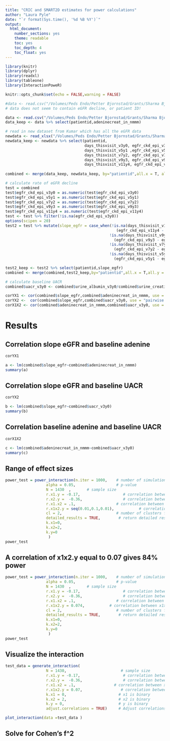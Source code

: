 ```yaml
---
title: "CRIC and SMART2D estimates for power calculations"
author: "Laura Pyle"
date: "`r format(Sys.time(), '%d %B %Y')`"
output:
  html_document:
    number_sections: yes
    theme: readable
    toc: yes
    toc_depth: 4
    toc_float: yes
---
```


```r
library(knitr)
library(dplyr)
library(readxl)
library(tableone)
library(InteractionPoweR)

knitr::opts_chunk$set(echo = FALSE,warning = FALSE)

```

```r
#data <- read.csv("/Volumes/Peds Endo/Petter Bjornstad/Grants/Sharma Bjornstad adenine R01/Adenine data/data.cric.smart.0502.csv")
# data does not seem to contain eGFR decline, or patient ID!

data <- read.csv("/Volumes/Peds Endo/Petter Bjornstad/Grants/Sharma Bjornstad adenine R01/Adenine data/NIHDP3CRIC-ClinicalDataForAdeni_DATA_2023-05-03_1529.csv")
data_keep <- data %>% select(patientid,adeninecreat_in_nmmm)

# read in new dataset from Kumar which has all the eGFR data
newdata <- read_xlsx("/Volumes/Peds Endo/Petter Bjornstad/Grants/Sharma Bjornstad adenine R01/Adenine data/NIHDP3CRIC_DATA_2023-06-18_1003.xlsx", skip = 1)
newdata_keep <- newdata %>% select(patientid, 
                                   days_thisvisit_v3y0, egfr_ckd_epi_v3y0, urine_albumin_v3y0,urine_creatinine_v3y0,
                                   days_thisvisit_v5y1 ,egfr_ckd_epi_v5y1, urine_albumin_v5y1, urine_creatinine_v5y1,
                                   days_thisvisit_v7y2, egfr_ckd_epi_v7y2, urine_albumin_v7y2, urine_creatinine_v7y2,
                                   days_thisvisit_v9y3, egfr_ckd_epi_v9y3, urine_albumin_v9y3, urine_creatinine_v9y3,
                                   days_thisvisit_v11y4, egfr_ckd_epi_v11y4)
                                
combined <- merge(data_keep, newdata_keep, by="patientid",all.x = T, all.y=T)

# calculate rate of eGFR decline
test = combined 
test$egfr_ckd_epi_v3y0 = as.numeric(test$egfr_ckd_epi_v3y0)
test$egfr_ckd_epi_v5y1 = as.numeric(test$egfr_ckd_epi_v5y1)
test$egfr_ckd_epi_v7y2 = as.numeric(test$egfr_ckd_epi_v7y2)
test$egfr_ckd_epi_v9y3 = as.numeric(test$egfr_ckd_epi_v9y3)
test$egfr_ckd_epi_v11y4 = as.numeric(test$egfr_ckd_epi_v11y4)
test <- test %>% filter(!is.na(egfr_ckd_epi_v3y0))
options(scipen = 20)
test2 = test %>% mutate(slope_egfr = case_when(!is.na(days_thisvisit_v11y4) & !is.na(egfr_ckd_epi_v11y4) ~ 
                                                 (egfr_ckd_epi_v11y4 - egfr_ckd_epi_v3y0)/((days_thisvisit_v11y4-days_thisvisit_v3y0)/365),
                                              !is.na(days_thisvisit_v9y3) & !is.na(egfr_ckd_epi_v9y3) ~ 
                                                (egfr_ckd_epi_v9y3 - egfr_ckd_epi_v3y0)/((days_thisvisit_v9y3-days_thisvisit_v3y0)/365),
                                              !is.na(days_thisvisit_v7y2) & !is.na(egfr_ckd_epi_v7y2) ~ 
                                                (egfr_ckd_epi_v7y2 - egfr_ckd_epi_v3y0)/((days_thisvisit_v7y2-days_thisvisit_v3y0)/365),
                                              !is.na(days_thisvisit_v5y1) & !is.na(egfr_ckd_epi_v5y1) ~ 
                                                (egfr_ckd_epi_v5y1 - egfr_ckd_epi_v3y0)/((days_thisvisit_v5y1-days_thisvisit_v3y0)/365)))

test2_keep <- test2 %>% select(patientid,slope_egfr)
combined <- merge(combined,test2_keep,by="patientid",all.x = T,all.y = T)

# calculate baseline UACR
combined$uacr_v3y0 <- combined$urine_albumin_v3y0/combined$urine_creatinine_v3y0

```

```r
corYX1 <- cor(combined$slope_egfr,combined$adeninecreat_in_nmmm, use = "pairwise.complete.obs")
corYX2 <-  cor(combined$slope_egfr,combined$uacr_v3y0, use = "pairwise.complete.obs")
corX1X2 <- cor(combined$adeninecreat_in_nmmm,combined$uacr_v3y0, use = "pairwise.complete.obs")
```

# Results

## Correlation slope eGFR and baseline adenine

```r
corYX1
```

```r
a <- lm(combined$slope_egfr~combined$adeninecreat_in_nmmm)
summary(a)
```

## Correlation slope eGFR and baseline UACR

```r
corYX2
```

```r
b <- lm(combined$slope_egfr~combined$uacr_v3y0)
summary(b)
```

## Correlation baseline adenine and baseline UACR

```r
corX1X2
```

```r
c <- lm(combined$adeninecreat_in_nmmm~combined$uacr_v3y0)
summary(c)
```

## Range of effect sizes

```r
power_test = power_interaction(n.iter = 1000,    # number of simulations
                  alpha = 0.05,                  # p-value
                  N = 1430  ,       # sample size
                  r.x1.y = -0.17,                   # correlation between x1 and y
                  r.x2.y =  -0.36,                  # correlation between x2 and y
                  r.x1.x2 = .1,                  # correlation between x1 and x2
                  r.x1x2.y = seq(0.01,0.1,0.01),           # correlation between x1x2 and y
                  cl = 2,                        # number of clusters for parallel analyses
                  detailed_results = TRUE,        # return detailed results       
                  k.x1=0,
                  k.x2=2,
                  k.y=0
                   )
power_test
```

## A correlation of x1x2.y equal to 0.07 gives 84% power

```r
power_test = power_interaction(n.iter = 1000,    # number of simulations
                  alpha = 0.05,                  # p-value
                  N = 1430  ,       # sample size
                  r.x1.y = -0.17,                   # correlation between x1 and y
                  r.x2.y =  -0.36,                  # correlation between x2 and y
                  r.x1.x2 = .1,                  # correlation between x1 and x2
                  r.x1x2.y = 0.074,           # correlation between x1x2 and y
                  cl = 2,                        # number of clusters for parallel analyses
                  detailed_results = TRUE,        # return detailed results       
                  k.x1=0,
                  k.x2=2,
                  k.y=0
                   )
power_test
```

## Visualize the interaction

```r
test_data = generate_interaction(
                  N = 1430,                        # sample size
                  r.x1.y = -0.17,                   # correlation between x1 and y
                  r.x2.y =  -0.36,                  # correlation between x2 and y
                  r.x1.x2 = .1,                 # correlation between x1 and x2
                  r.x1x2.y = 0.07,                 # correlation between x1x2 and y
                  k.x1 = 0,                       # x1 is binary
                  k.x2 = 2,                       # x2 is binary
                  k.y = 0,                        # y is binary
                  adjust.correlations = TRUE)     # Adjust correlations?  

plot_interaction(data =test_data )
```

## Solve for Cohen's f^2

